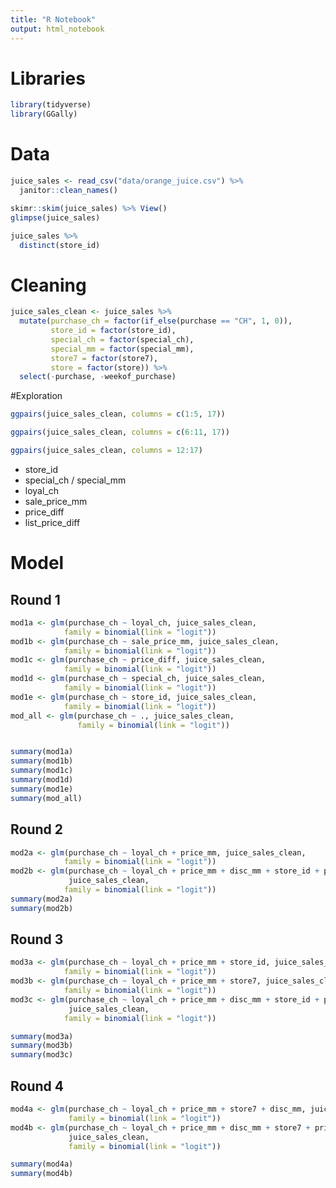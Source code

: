 ```yaml
---
title: "R Notebook"
output: html_notebook
---
```


# Libraries
```r
library(tidyverse)
library(GGally)
```
# Data
```r
juice_sales <- read_csv("data/orange_juice.csv") %>% 
  janitor::clean_names()
```
```r
skimr::skim(juice_sales) %>% View()
glimpse(juice_sales)
```
```r
juice_sales %>% 
  distinct(store_id)
```
# Cleaning
```r
juice_sales_clean <- juice_sales %>% 
  mutate(purchase_ch = factor(if_else(purchase == "CH", 1, 0)),
         store_id = factor(store_id),
         special_ch = factor(special_ch),
         special_mm = factor(special_mm),
         store7 = factor(store7),
         store = factor(store)) %>% 
  select(-purchase, -weekof_purchase)
```

#Exploration
```r
ggpairs(juice_sales_clean, columns = c(1:5, 17))
```
```r
ggpairs(juice_sales_clean, columns = c(6:11, 17))
```


```r
ggpairs(juice_sales_clean, columns = 12:17)
```

* store_id
* special_ch / special_mm
* loyal_ch
* sale_price_mm
* price_diff
* list_price_diff

# Model

## Round 1

```r
mod1a <- glm(purchase_ch ~ loyal_ch, juice_sales_clean,
            family = binomial(link = "logit"))
mod1b <- glm(purchase_ch ~ sale_price_mm, juice_sales_clean,
            family = binomial(link = "logit"))
mod1c <- glm(purchase_ch ~ price_diff, juice_sales_clean,
            family = binomial(link = "logit"))
mod1d <- glm(purchase_ch ~ special_ch, juice_sales_clean,
            family = binomial(link = "logit"))
mod1e <- glm(purchase_ch ~ store_id, juice_sales_clean,
            family = binomial(link = "logit"))
mod_all <- glm(purchase_ch ~ ., juice_sales_clean,
               family = binomial(link = "logit"))


summary(mod1a)
summary(mod1b)
summary(mod1c)
summary(mod1d)
summary(mod1e)
summary(mod_all)
```

## Round 2
```r
mod2a <- glm(purchase_ch ~ loyal_ch + price_mm, juice_sales_clean,
            family = binomial(link = "logit"))
mod2b <- glm(purchase_ch ~ loyal_ch + price_mm + disc_mm + store_id + price_ch + pct_disc_mm,
             juice_sales_clean,
            family = binomial(link = "logit"))
summary(mod2a)
summary(mod2b)
```
## Round 3
```r
mod3a <- glm(purchase_ch ~ loyal_ch + price_mm + store_id, juice_sales_clean,
            family = binomial(link = "logit"))
mod3b <- glm(purchase_ch ~ loyal_ch + price_mm + store7, juice_sales_clean,
            family = binomial(link = "logit"))
mod3c <- glm(purchase_ch ~ loyal_ch + price_mm + disc_mm + store_id + price_ch + pct_disc_mm,
             juice_sales_clean,
            family = binomial(link = "logit"))

summary(mod3a)
summary(mod3b)
summary(mod3c)
```
## Round 4

```r
mod4a <- glm(purchase_ch ~ loyal_ch + price_mm + store7 + disc_mm, juice_sales_clean,
             family = binomial(link = "logit"))
mod4b <- glm(purchase_ch ~ loyal_ch + price_mm + disc_mm + store7 + price_ch + pct_disc_mm,
             juice_sales_clean,
             family = binomial(link = "logit"))

summary(mod4a)
summary(mod4b)
```

